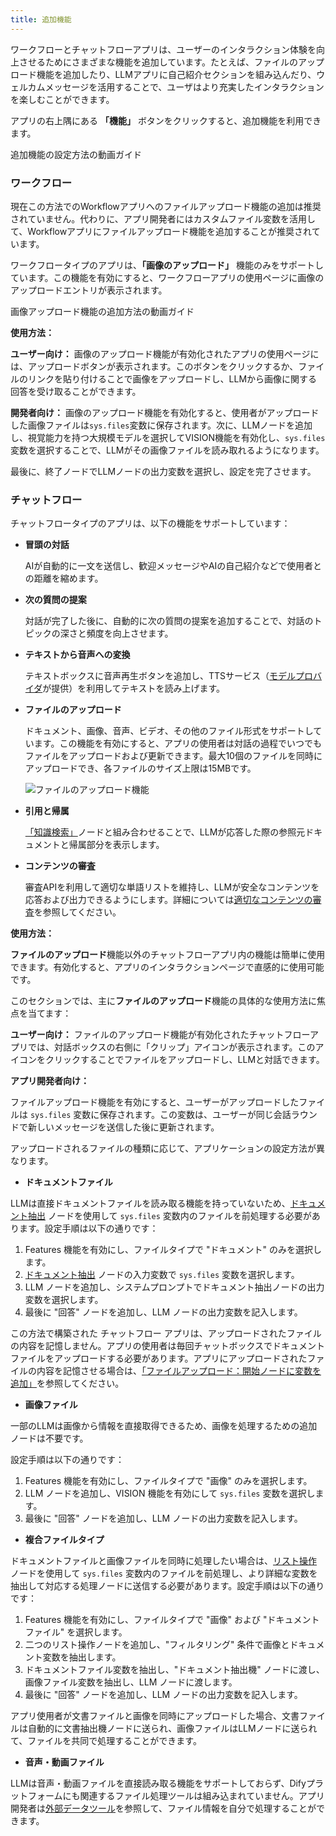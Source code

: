 ```yaml
---
title: 追加機能
---
```


ワークフローとチャットフローアプリは、ユーザーのインタラクション体験を向上させるためにさまざまな機能を追加しています。たとえば、ファイルのアップロード機能を追加したり、LLMアプリに自己紹介セクションを組み込んだり、ウェルカムメッセージを活用することで、ユーザはより充実したインタラクションを楽しむことができます。

アプリの右上隅にある **「機能」** ボタンをクリックすると、追加機能を利用できます。

<Card title="追加機能の設定方法" icon="play" href="https://www.motionshot.app/walkthrough/6773d34ad27e58127b913945/embed?fullscreen=1&hideAsSteps=1&hideCopy=1&hideDownload=1&hideSteps=1">
  追加機能の設定方法の動画ガイド
</Card>

### ワークフロー

<Info>
現在この方法でのWorkflowアプリへのファイルアップロード機能の追加は推奨されていません。代わりに、アプリ開発者にはカスタムファイル変数を活用して、Workflowアプリにファイルアップロード機能を追加することが推奨されています。
</Info>

ワークフロータイプのアプリは、**「画像のアップロード」** 機能のみをサポートしています。この機能を有効にすると、ワークフローアプリの使用ページに画像のアップロードエントリが表示されます。

<Card title="画像アップロード機能の追加方法" icon="play" href="https://www.motionshot.app/walkthrough/6773d3d86a0c3ed534f24da9/embed?fullscreen=1&hideAsSteps=1&hideCopy=1&hideDownload=1&hideSteps=1">
  画像アップロード機能の追加方法の動画ガイド
</Card>

**使用方法：**

**ユーザー向け：** 画像のアップロード機能が有効化されたアプリの使用ページには、アップロードボタンが表示されます。このボタンをクリックするか、ファイルのリンクを貼り付けることで画像をアップロードし、LLMから画像に関する回答を受け取ることができます。

**開発者向け：** 画像のアップロード機能を有効化すると、使用者がアップロードした画像ファイルは`sys.files`変数に保存されます。次に、LLMノードを追加し、視覚能力を持つ大規模モデルを選択してVISION機能を有効化し、`sys.files`変数を選択することで、LLMがその画像ファイルを読み取れるようになります。

最後に、終了ノードでLLMノードの出力変数を選択し、設定を完了させます。

### チャットフロー

チャットフロータイプのアプリは、以下の機能をサポートしています：

*   **冒頭の対話**

    AIが自動的に一文を送信し、歓迎メッセージやAIの自己紹介などで使用者との距離を縮めます。
*   **次の質問の提案**

    対話が完了した後に、自動的に次の質問の提案を追加することで、対話のトピックの深さと頻度を向上させます。
*   **テキストから音声への変換**

    テキストボックスに音声再生ボタンを追加し、TTSサービス（[モデルプロバイダ](/ja-jp/getting-started/readme/model-providers)が提供）を利用してテキストを読み上げます。
*   **ファイルのアップロード**

    ドキュメント、画像、音声、ビデオ、その他のファイル形式をサポートしています。この機能を有効にすると、アプリの使用者は対話の過程でいつでもファイルをアップロードおよび更新できます。最大10個のファイルを同時にアップロードでき、各ファイルのサイズ上限は15MBです。

    <img
      src="https://assets-docs.dify.ai/dify-enterprise-mintlify/jp/guides/workflow/d412f5048cd544b90b829662f64f9593.png"
      className="mx-auto"
      alt="ファイルのアップロード機能"
    />
*   **引用と帰属**

    [「知識検索」](/ja-jp/guides/workflow/nodes/knowledge-retrieval)ノードと組み合わせることで、LLMが応答した際の参照元ドキュメントと帰属部分を表示します。
*   **コンテンツの審査**

    審査APIを利用して適切な単語リストを維持し、LLMが安全なコンテンツを応答および出力できるようにします。詳細については[適切なコンテンツの審査](/ja-jp/guides/application-orchestrate/app-toolkits/moderation-tool)を参照してください。

**使用方法：**

**ファイルのアップロード**機能以外のチャットフローアプリ内の機能は簡単に使用できます。有効化すると、アプリのインタラクションページで直感的に使用可能です。

このセクションでは、主に**ファイルのアップロード**機能の具体的な使用方法に焦点を当てます：

**ユーザー向け：** ファイルのアップロード機能が有効化されたチャットフローアプリでは、対話ボックスの右側に「クリップ」アイコンが表示されます。このアイコンをクリックすることでファイルをアップロードし、LLMと対話できます。

**アプリ開発者向け：**

ファイルアップロード機能を有効にすると、ユーザーがアップロードしたファイルは `sys.files` 変数に保存されます。この変数は、ユーザーが同じ会話ラウンドで新しいメッセージを送信した後に更新されます。

アップロードされるファイルの種類に応じて、アプリケーションの設定方法が異なります。

* **ドキュメントファイル**

LLMは直接ドキュメントファイルを読み取る機能を持っていないため、[ドキュメント抽出](/ja-jp/guides/workflow/nodes/doc-extractor) ノードを使用して `sys.files` 変数内のファイルを前処理する必要があります。設定手順は以下の通りです：

1. Features 機能を有効にし、ファイルタイプで "ドキュメント" のみを選択します。
2. [ドキュメント抽出](/ja-jp/guides/workflow/nodes/doc-extractor) ノードの入力変数で `sys.files` 変数を選択します。
3. LLM ノードを追加し、システムプロンプトでドキュメント抽出ノードの出力変数を選択します。
4. 最後に "回答" ノードを追加し、LLM ノードの出力変数を記入します。

この方法で構築された チャットフロー アプリは、アップロードされたファイルの内容を記憶しません。アプリの使用者は毎回チャットボックスでドキュメントファイルをアップロードする必要があります。アプリにアップロードされたファイルの内容を記憶させる場合は、[「ファイルアップロード：開始ノードに変数を追加」](/ja-jp/guides/workflow/file-upload)を参照してください。

* **画像ファイル**

一部のLLMは画像から情報を直接取得できるため、画像を処理するための追加ノードは不要です。

設定手順は以下の通りです：

1. Features 機能を有効にし、ファイルタイプで "画像" のみを選択します。
2. LLM ノードを追加し、VISION 機能を有効にして `sys.files` 変数を選択します。
3. 最後に "回答" ノードを追加し、LLM ノードの出力変数を記入します。

* **複合ファイルタイプ**

ドキュメントファイルと画像ファイルを同時に処理したい場合は、[リスト操作](/ja-jp/guides/workflow/nodes/list-operator) ノードを使用して `sys.files` 変数内のファイルを前処理し、より詳細な変数を抽出して対応する処理ノードに送信する必要があります。設定手順は以下の通りです：

1. Features 機能を有効にし、ファイルタイプで "画像" および "ドキュメントファイル" を選択します。
2. 二つのリスト操作ノードを追加し、"フィルタリング" 条件で画像とドキュメント変数を抽出します。
3. ドキュメントファイル変数を抽出し、"ドキュメント抽出機" ノードに渡し、画像ファイル変数を抽出し、LLM ノードに渡します。
4. 最後に "回答" ノードを追加し、LLM ノードの出力変数を記入します。

アプリ使用者が文書ファイルと画像を同時にアップロードした場合、文書ファイルは自動的に文書抽出機ノードに送られ、画像ファイルはLLMノードに送られて、ファイルを共同で処理することができます。

* **音声・動画ファイル**

LLMは音声・動画ファイルを直接読み取る機能をサポートしておらず、Difyプラットフォームにも関連するファイル処理ツールは組み込まれていません。アプリ開発者は[外部データツール](/ja-jp/guides/extension/code-based-extension/external-data-tool)を参照して、ファイル情報を自分で処理することができます。
